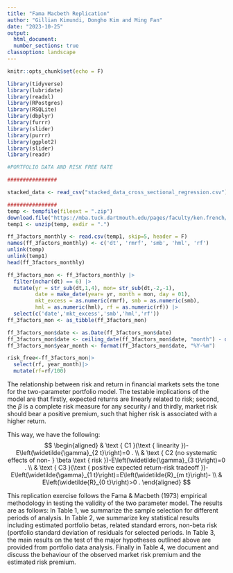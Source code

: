 ```yaml
---
title: "Fama Macbeth Replication"
author: "Gillian Kimundi, Dongho Kim and Ming Fan"
date: "2023-10-25"
output:
  html_document:
  number_sections: true
classoption: landscape  
---
```


```r
knitr::opts_chunk$set(echo = F)
```

```r


library(tidyverse)
library(lubridate)
library(readxl)
library(RPostgres)
library(RSQLite)
library(dbplyr)
library(furrr)
library(slider)
library(purrr)
library(ggplot2)
library(slider)
library(readr)

```

```r
#PORTFOLIO DATA AND RISK FREE RATE 

################

stacked_data <- read_csv("stacked_data_cross_sectional_regression.csv")

################
temp <- tempfile(fileext = ".zip")
download.file("https://mba.tuck.dartmouth.edu/pages/faculty/ken.french/ftp/F-F_Research_Data_Factors_CSV.zip",temp)
temp1 <- unzip(temp, exdir = ".")

ff_3factors_monthly <- read.csv(temp1, skip=5, header = F) 
names(ff_3factors_monthly) <- c('dt', 'rmrf', 'smb', 'hml', 'rf')
unlink(temp)
unlink(temp1)
head(ff_3factors_monthly)

ff_3factors_mon <- ff_3factors_monthly |> 
  filter(nchar(dt) == 6) |> 
  mutate(yr = str_sub(dt,1,4), mon= str_sub(dt,-2,-1),  
         date = make_date(year= yr, month = mon, day = 01),
         mkt_excess = as.numeric(rmrf), smb = as.numeric(smb),
         hml = as.numeric(hml), rf = as.numeric(rf)) |> 
  select(c('date','mkt_excess','smb','hml','rf'))
ff_3factors_mon <- as_tibble(ff_3factors_mon)

ff_3factors_mon$date <- as.Date(ff_3factors_mon$date)
ff_3factors_mon$date <- ceiling_date(ff_3factors_mon$date, "month") - days(1)
ff_3factors_mon$year_month <- format(ff_3factors_mon$date, "%Y-%m")

risk_free<-ff_3factors_mon|>
  select(rf, year_month)|>
  mutate(rf=rf/100)

```


The relationship between risk and return in financial markets sets the tone for the two-parameter portfolio model. The testable implications of the model are that firstly, expected returns are linearly related to risk; second, the $\beta$ is a complete risk measure for any security $i$ and thirdly, market risk should bear a positive premium, such that higher risk is associated with a higher return.

This way, we have the following: $$
\begin{aligned}
& \text { C1 }(\text { linearity })-E\left(\widetilde{\gamma}_{2 t}\right)=0 . \\
& \text { C2 (no systematic effects of non- } \beta \text { risk })-E\left(\widetilde{\gamma}_{3 t}\right)=0 . \\
& \text { C3 }(\text { positive expected return-risk tradeoff })-E\left(\widetilde{\gamma}_{1 t}\right)=E\left(\widetilde{R}_{m t}\right)- \\
& E\left(\widetilde{R}_{0 t}\right)>0 .
\end{aligned}
$$

This replication exercise follows the Fama & Macbeth (1973) empirical methodology in testing the validity of the two parameter model. The results are as follows: In Table 1, we summarize the sample selection for different periods of analysis. In Table 2, we summarize key statistical results including estimated portfolio betas, related standard errors, non-beta risk (portfolio standard deviation of residuals for selected periods. In Table 3, the main results on the test of the major hypotheses outlined above are provided from portfolio data analysis. Finally in Table 4, we document and discuss the behaviour of the observed market risk premium and the estimated risk premium.
